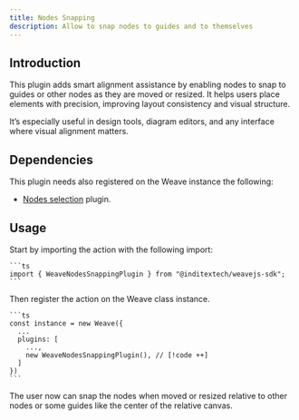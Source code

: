 ```yaml
---
title: Nodes Snapping
description: Allow to snap nodes to guides and to themselves
---
```



## Introduction

This plugin adds smart alignment assistance by enabling nodes to snap to guides or
other nodes as they are moved or resized. It helps users place elements with
precision, improving layout consistency and visual structure.

It’s especially useful in design tools, diagram editors, and any interface where
visual alignment matters.

## Dependencies

This plugin needs also registered on the Weave instance the following:

- [Nodes selection](/docs/main/build/plugins/nodes-selection) plugin.

## Usage

<Accordions>
  <Accordion title="1. Import the plugin" id="import-plugin">
    Start by importing the action with the following import:

    ```ts
    import { WeaveNodesSnappingPlugin } from "@inditextech/weavejs-sdk";
    ```

  </Accordion>
  <Accordion title="2. Register the plugin" id="register-plugin">
    Then register the action on the Weave class instance.

    ```ts
    const instance = new Weave({
      ...
      plugins: [
        ...,
        new WeaveNodesSnappingPlugin(), // [!code ++]
      ]
    })
    ```

  </Accordion>
  <Accordion title="3. Use the plugin" id="use-the-plugin">
    The user now can snap the nodes when moved or resized relative to other nodes or
    some guides like the center of the relative canvas.

  </Accordion>
</Accordions>
